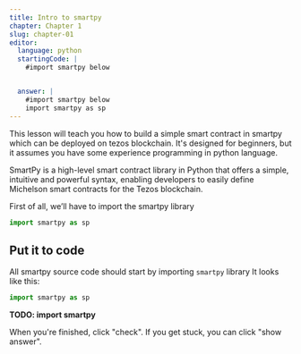 ---
title: Intro to smartpy
chapter: Chapter 1
slug: chapter-01
editor:
  language: python
  startingCode: |
    #import smartpy below


  answer: |
    #import smartpy below
---

This lesson will teach you how to build a simple smart contract in smartpy which can be deployed on tezos blockchain. It's designed for beginners, but it assumes you have some experience programming in python language.

SmartPy is a high-level smart contract library in Python that offers a simple, intuitive and powerful syntax, enabling developers to easily define Michelson smart contracts for the Tezos blockchain.

First of all, we’ll have to import the smartpy library
```python
import smartpy as sp
```

## Put it to code

All smartpy source code should start by importing `smartpy` library
It looks like this: 
```python
import smartpy as sp
```

**TODO: import smartpy**

When you're finished, click "check". If you get stuck, you can click "show answer".